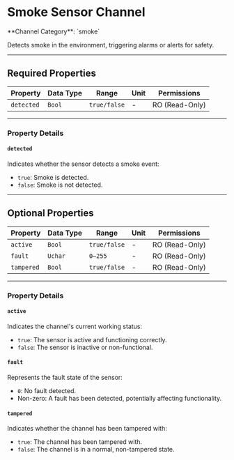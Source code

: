 
# Smoke Sensor Channel

<Callout type="info">
	**Channel Category**: `smoke`
</Callout>

Detects smoke in the environment, triggering alarms or alerts for safety.

---

## Required Properties

| **Property** | **Data Type** | **Range**    | **Unit** | **Permissions** |
|--------------|---------------|--------------|----------|-----------------|
| `detected`   | `Bool`        | `true/false` | -        | RO (Read-Only)  |

---

### Property Details

#### `detected`

Indicates whether the sensor detects a smoke event:

- `true`: Smoke is detected.
- `false`: Smoke is not detected.

---

## Optional Properties

| **Property** | **Data Type** | **Range**    | **Unit** | **Permissions** |
|--------------|---------------|--------------|----------|-----------------|
| `active`     | `Bool`        | `true/false` | -        | RO (Read-Only)  |
| `fault`      | `Uchar`       | `0–255`      | -        | RO (Read-Only)  |
| `tampered`   | `Bool`        | `true/false` | -        | RO (Read-Only)  |

---

### Property Details

#### `active`

Indicates the channel's current working status:

- `true`: The sensor is active and functioning correctly.
- `false`: The sensor is inactive or non-functional.

#### `fault`

Represents the fault state of the sensor:

- `0`: No fault detected.
- Non-zero: A fault has been detected, potentially affecting functionality.

#### `tampered`

Indicates whether the channel has been tampered with:

- `true`: The channel has been tampered with.
- `false`: The channel is in a normal, non-tampered state.
